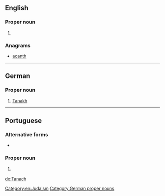 ==English==

===Proper noun===
{{en-proper noun}}

# {{alternative form of|Tanakh|lang=en}}

===Anagrams===
* [[acanth#English|acanth]]

[[Category:en:Judaism]]

----

==German==

===Proper noun===
{{head|de|proper nouns}}

# [[Tanakh]]

[[Category:German proper nouns]]

----

==Portuguese==

===Alternative forms===
* {{l/pt|Tanakh}}

===Proper noun===
{{pt-proper noun|m-f}}

# {{l/en|Tanakh}} {{gloss|body of Jewish scripture}}

[[de:Tanach]]
